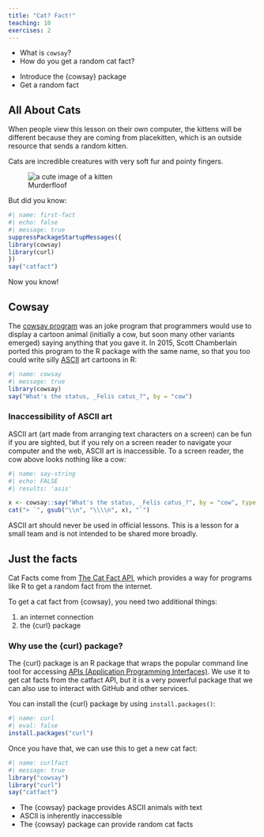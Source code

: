 ```yaml
---
title: "Cat? Fact!"
teaching: 10
exercises: 2
---
```


:::::::::::::::::::::::::::::::::::::: questions 

- What is `cowsay`?
- How do you get a random cat fact?

::::::::::::::::::::::::::::::::::::::::::::::::

::::::::::::::::::::::::::::::::::::: objectives

- Introduce the {cowsay} package
- Get a random fact

::::::::::::::::::::::::::::::::::::::::::::::::

## All About Cats

::::::::::::::::::::::::::::::::::::::::::::::::::::::::::::::::::::: instructor

When people view this lesson on their own computer, the kittens will be
different because they are coming from placekitten, which is an outside
resource that sends a random kitten.

::::::::::::::::::::::::::::::::::::::::::::::::::::::::::::::::::::::::::::::::


Cats are incredible creatures with very soft fur and pointy fingers.

![Murderfloof](https://placekitten.com/600/800){alt='a cute image of a kitten'}

But did you know:


```r
#| name: first-fact
#| echo: false
#| message: true
suppressPackageStartupMessages({
library(cowsay)
library(curl)
})
say("catfact")

```

Now you know!

## Cowsay

The [cowsay program](https://en.wikipedia.org/wiki/Cowsay) was an joke program
that programmers would use to display a cartoon animal (initially a cow, but 
soon many other variants emerged) saying anything that you gave it. In 2015, 
Scott Chamberlain ported this program to the R package with the same name, so
that you too could write silly
[ASCII](https://glosario.carpentries.org/en/#ASCII) art cartoons in R:

```r
#| name: cowsay
#| message: true
library(cowsay)
say("What's the status, _Felis catus_?", by = "cow")
```

::::::::::::::::::::::::::::::::::::: discussion

### Inaccessibility of ASCII art

ASCII art (art made from arranging text characters on a screen) can be fun if
you are sighted, but if you rely on a screen reader to navigate your computer
and the web, ASCII art is inaccessible. To a screen reader, the cow above
looks nothing like a cow:

```r
#| name: say-string
#| echo: FALSE
#| results: 'asis'

x <- cowsay::say("What's the status, _Felis catus_?", by = "cow", type = "string")
cat("> `", gsub("\\n", "\\\\n", x), "`")
```


ASCII art should never be used in official lessons. This is a lesson for a small
team and is not intended to be shared more broadly.

::::::::::::::::::::::::::::::::::::::::::::::::

## Just the facts

Cat Facts come from [The Cat Fact API](https://catfact.ninja/), which provides
a way for programs like R to get a random fact from the internet.

To get a cat fact from {cowsay}, you need two additional things:

1. an internet connection
2. the {curl} package

:::::: callout

### Why use the {curl} package?

The {curl} package is an R package that wraps the popular command line tool for
accessing [APIs (Application Programming Interfaces)](https://glosario.carpentries.org/en/#api). We use it to get cat facts from the catfact API, but it is a very powerful
package that we can also use to interact with GitHub and other services.

::::::::::::::

You can install the {curl} package by using `install.packages()`:

```r
#| name: curl
#| eval: false
install.packages("curl")
```

Once you have that, we can use this to get a new cat fact:

```r
#| name: curlfact
#| message: true
library("cowsay")
library("curl")
say("catfact")
```



::::::::::::::::::::::::::::::::::::: keypoints 

- The {cowsay} package provides ASCII animals with text
- ASCII is inherently inaccessible
- The {cowsay} package can provide random cat facts

::::::::::::::::::::::::::::::::::::::::::::::::

[r-markdown]: https://rmarkdown.rstudio.com/
